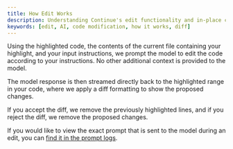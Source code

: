 ```yaml
---
title: How Edit Works
description: Understanding Continue's edit functionality and in-place code modification
keywords: [edit, AI, code modification, how it works, diff]
---
```


Using the highlighted code, the contents of the current file containing your highlight, and your input instructions, we prompt the model to edit the code according to your instructions. No other additional context is provided to the model.

The model response is then streamed directly back to the highlighted range in your code, where we apply a diff formatting to show the proposed changes.

If you accept the diff, we remove the previously highlighted lines, and if you reject the diff, we remove the proposed changes.

If you would like to view the exact prompt that is sent to the model during an edit, you can [find it in the prompt logs](/troubleshooting#check-the-logs).
